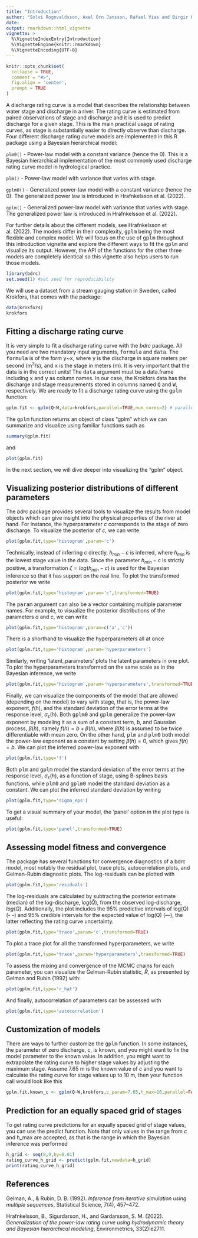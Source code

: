 ```yaml
---
title: "Introduction"
author: "Solvi Rognvaldsson, Axel Orn Jansson, Rafael Vias and Birgir Hrafnkelsson"
date:
output: rmarkdown::html_vignette
vignette: >
  %\VignetteIndexEntry{Introduction}
  %\VignetteEngine{knitr::rmarkdown}
  %\VignetteEncoding{UTF-8}
---
```


```r
knitr::opts_chunk$set(
  collapse = TRUE,
  comment = "#>",
  fig.align = 'center',
  prompt = TRUE
)
```

A discharge rating curve is a model that describes the relationship between water stage and discharge in a river. The rating curve is estimated from paired observations of stage and discharge and it is used to predict discharge for a given stage. This is the main practical usage of rating curves, as stage is substantially easier to directly observe than discharge. Four different discharge rating curve models are implemented in this R package using a Bayesian hierarchical model:

```plm0() ``` - Power-law model with a constant variance (hence the 0). This is a Bayesian hierarchical implementation of the most commonly used discharge rating curve model in hydrological practice.

```plm() ``` - Power-law model with variance that varies with stage.

```gplm0() ``` - Generalized power-law model with a constant variance (hence the 0). The generalized power law is introduced in Hrafnkelsson et al. (2022).

```gplm() ``` - Generalized power-law model with variance that varies with stage. The generalized power law is introduced in Hrafnkelsson et al. (2022).

For further details about the different models, see Hrafnkelsson et al. (2022). The models differ in their complexity, <tt>gplm</tt> being the most flexible and complex model. We will focus on the use of <tt>gplm</tt> throughout this introduction vignette and explore the different ways to fit the <tt>gplm</tt> and visualize its output. However, the API of the functions for the other three models are completely identical so this vignette also helps users to run those models. 
```r
library(bdrc)
set.seed(1) #set seed for reproducibility
```

We will use a dataset from a stream gauging station in Sweden, called Krokfors, that comes with the package:
```r
data(krokfors)
krokfors
```

## Fitting a discharge rating curve
It is very simple to fit a discharge rating curve with the _bdrc_ package. All you need are two mandatory input arguments, <tt>formula</tt> and <tt>data</tt>. The <tt>formula</tt> is of the form <tt>y</tt>~<tt>x</tt>, where <tt>y</tt> is the discharge in square meters per second (m$^3/$s), and <tt>x</tt> is the stage in meters (m). It is very important that the data is in the correct units! The <tt>data</tt> argument must be a data.frame including <tt>x</tt> and <tt>y</tt> as column names. In our case, the Krokfors data has the discharge and stage measurements stored in columns named <tt>Q</tt> and <tt>W</tt>, respectively. We are ready to fit a discharge rating curve using the <tt>gplm</tt> function:
```r
gplm.fit <- gplm(Q~W,data=krokfors,parallel=TRUE,num_cores=2) # parallel=TRUE by default and by default, the number of cores is detected on the machine
```

The <tt>gplm</tt> function returns an object of class "gplm" which we can summarize and visualize using familiar functions such as
```r
summary(gplm.fit)
```

and
```r
plot(gplm.fit)
```

In the next section, we will dive deeper into visualizing the "gplm" object.

## Visualizing posterior distributions of different parameters
The _bdrc_ package provides several tools to visualize the results from model objects which can give insight into the physical properties of the river at hand. For instance, the hyperparameter $c$ corresponds to the stage of zero discharge. To visualize the posterior of $c$, we can write
```r
plot(gplm.fit,type='histogram',param='c')
```

Technically, instead of inferring $c$ directly, $h_{min}-c$ is inferred, where $h_{min}$ is the lowest stage value in the data. Since the parameter $h_{min}-c$ is strictly positive, a transformation $\zeta=log(h_{min}-c)$ is used for the Bayesian inference so that it has support on the real line. To plot the transformed posterior we write
```r
plot(gplm.fit,type='histogram',param='c',transformed=TRUE)
```

The <tt>param</tt> argument can also be a vector containing multiple parameter names. For example, to visualize the posterior distributions of the parameters $a$ and $c$, we can write
```r
plot(gplm.fit,type='histogram',param=c('a','c'))
```

There is a shorthand to visualize the hyperparameters all at once
```r
plot(gplm.fit,type='histogram',param='hyperparameters')
```

Similarly, writing 'latent_parameters' plots the latent parameters in one plot. To plot the hyperparameters transformed on the same scale as in the Bayesian inference, we write
```r
plot(gplm.fit,type='histogram',param='hyperparameters',transformed=TRUE)
```

Finally, we can visualize the components of the model that are allowed (depending on the model) to vary with stage, that is, the power-law exponent, $f(h)$, and the standard deviation of the error terms at the response level, $\sigma_{\varepsilon}(h)$. Both <tt>gplm0</tt> and <tt>gplm</tt> generalize the power-law exponent by modeling it as a sum of a constant term, $b$, and Gaussian process, $\beta(h)$, namely $f(h)=b+\beta(h)$, where $\beta(h)$ is assumed to be twice differentiable with mean zero. On the other hand, <tt>plm</tt> and <tt>plm0</tt> both model the power-law exponent as a constant by setting $\beta(h)=0$, which gives $f(h)=b$. We can plot the inferred power-law exponent with
```r
plot(gplm.fit,type='f')
```

Both <tt>plm</tt> and <tt>gplm</tt> model the standard deviation of the error terms at the response level, $\sigma_{\varepsilon}(h)$, as a function of stage, using B-splines basis functions, while <tt>plm0</tt> and <tt>gplm0</tt> model the standard deviation as a constant. We can plot the inferred standard deviation by writing
```r
plot(gplm.fit,type='sigma_eps')
```

To get a visual summary of your model, the 'panel' option in the plot type is useful:
```r
plot(gplm.fit,type='panel',transformed=TRUE)
```

## Assessing model fitness and convergence
The package has several functions for convergence diagnostics of a bdrc model, most notably the residual plot, trace plots, autocorrelation plots, and Gelman-Rubin diagnostic plots. The log-residuals can be plotted with 
```r
plot(gplm.fit,type='residuals')
```

The log-residuals are calculated by subtracting the posterior estimate (median) of the log-discharge, $log(\hat{Q})$, from the observed log-discharge, $log(Q)$. Additionally, the plot includes the 95% predictive intervals of log(Q) (- -) and 95% credible intervals for the expected value of log(Q) (—), the latter reflecting the rating curve uncertainty. 
```r
plot(gplm.fit,type='trace',param='c',transformed=TRUE)
```

To plot a trace plot for all the transformed hyperparameters, we write
```r
plot(gplm.fit,type='trace',param='hyperparameters',transformed=TRUE)
```

To assess the mixing and convergence of the MCMC chains for each parameter, you can visualize the Gelman-Rubin statistic, $\hat{R}$, as presented by Gelman and Rubin (1992) with:
```r
plot(gplm.fit,type='r_hat')
```

And finally, autocorrelation of parameters can be assessed with
```r
plot(gplm.fit,type='autocorrelation')
```

## Customization of models
There are ways to further customize the <tt>gplm</tt> function. In some instances, the parameter of zero discharge, $c$, is known, and you might want to fix the model parameter to the known value. In addition, you might want to extrapolate the rating curve to higher stage values by adjusting the maximum stage. Assume 7.65 m is the known value of $c$ and you want to calculate the rating curve for stage values up to 10 m, then your function call would look like this
```r
gplm.fit.known_c <- gplm(Q~W,krokfors,c_param=7.65,h_max=10,parallel=FALSE)
```

## Prediction for an equally spaced grid of stages
To get rating curve predictions for an equally spaced grid of stage values, you can use the predict function. Note that only values in the range from $c$ and h_max are accepted, as that is the range in which the Bayesian inference was performed
```r
h_grid <- seq(8,9,by=0.01)
rating_curve_h_grid <- predict(gplm.fit,newdata=h_grid)
print(rating_curve_h_grid)
```

## References

Gelman, A., & Rubin, D. B. (1992). *Inference from iterative simulation using multiple sequences*, Statistical Science, 7(4), 457–472.

Hrafnkelsson, B., Sigurdarson, H., and Gardarsson, S. M. (2022). *Generalization of the power-law rating curve using hydrodynamic theory and Bayesian hierarchical modeling*, Environmetrics, 33(2):e2711.

